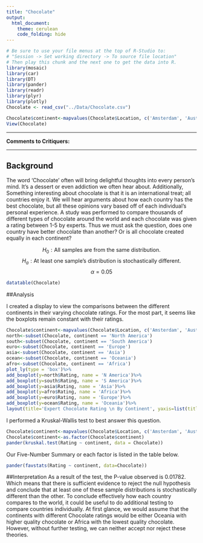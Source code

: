 ```yaml
---
title: "Chocolate"
output: 
  html_document:
    theme: cerulean
    code_folding: hide
---
```


```r
# Be sure to use your file menus at the top of R-Studio to:
# "Session -> Set working directory -> To source file location"
# Then play this chunk and the next one to get the data into R.
library(mosaic)
library(car)
library(DT)
library(pander)
library(readr)
library(plyr)
library(plotly)
Chocolate <- read_csv("../Data/Chocolate.csv")
```

```r
Chocolate$continent<-mapvalues(Chocolate$Location, c('Amsterdam', 'Austria', 'Belgium', 'Czech Republic', 'Denmark', 'Finland', 'France', 'Germany', 'Hungary', 'Iceland', 'Ireland', 'Italy', 'Lithuania', 'Netherlands', 'Poland', 'Sweden', 'Portugal', 'Scotland', 'Spain', 'Switzerland', 'U.K.', 'Wales', 'Argentina', 'Ecuador', 'Eucador', 'Bolivia', 'Brazil', 'Chile', 'Colombia', 'Peru', 'Suriname', 'Venezuela', 'Canada', 'Costa Rica', 'Domincan Republic', 'Grenada', 'Guatemala', 'Honduras', 'Martinique', 'Mexico', 'Niacragua', 'Nicaragua', 'Puerto Rico', 'U.S.A.', 'St. Lucia', 'Australia', 'Fiji', 'New Zealand', 'Singapore', 'Ghana', 'Madagascar', 'Sao Tome', 'South Africa', 'India', 'Israel', 'Japan', 'Philippines', 'Russia', 'South Korea', 'Vietnam'), c(rep('Europe', 22), rep('South America', 10), rep('North America', 13), rep('Oceania', 4), rep('Africa', 4), rep('Asia', 7)))
View(Chocolate)
```


----

<!-- Instructions:

 Use the Chocolate dataset and a Kruskal-Wallis Test(s) to answer an interesting question(s) that you come up with.
 
 About the dataset:
 
  * Company: Name of the company manufacturing the bar.

  * Orig: The specific geo-region of origin for the bar.

  * Review: Date of publication of the review.

  * Cocoa: Cocoa percentage (darkness) of the chocolate bar being reviewed.

  * Location: Manufacturer base country.

  * Rating: Expert rating for the bar.
      5= Elite (Transcending beyond the ordinary limits)
      4= Premium (Superior flavor development, character and style)
      3= Satisfactory(3.0) to praiseworthy(3.75) (well made with special qualities)
      2= Disappointing (Passable but contains at least one significant flaw)
      1= Unpleasant (mostly unpalatable)

   * Type: The variety (breed) of cocoa bean used, if provided.
   
   * BroadOrig: The broad geo-region of origin for the bean.

Note this dataset and description come from: © 2018 Kaggle Inc for further details visit:

[Kaggle.com](https://www.kaggle.com/rtatman/chocolate-bar-ratings/data)


If you want to give your critiquers some ideas about what you have questions on and would like help with, place those details here.-->
**Comments to Critiquers:** 



<!--End your comments to your critiquers before this line.-->

----

<!--Begin writing your Analysis after this point.-->

## Background
The word 'Chocolate' often will bring delightful thoughts into every person's mind. It's a dessert or even addiction we often hear about. Additionally, Something interesting about chocolate is that it is an international treat; all countries enjoy it. We will hear arguments about how each country has the best chocolate, but all these opinions vary based off of each individual's personal experience. A study was performed to compare thousands of different types of chocolate around the world and each chocolate was given a rating between 1-5 by experts. Thus we must ask the question, does one country have better chocolate than another? Or is all chocolate created equally in each continent?

$$
H_0: \text{All samples are from the same distribution.}
$$
$$
H_a: \text{At least one sample's distribution is stochastically different.}
$$
$$
\alpha = 0.05
$$
```r
datatable(Chocolate)
```

##Analysis 

I created a display to view the comparisons between the different continents in their varying chocolate ratings. For the most part, it seems like the boxplots remain constant with their ratings.

```r
Chocolate$continent<-mapvalues(Chocolate$Location, c('Amsterdam', 'Austria', 'Belgium', 'Czech Republic', 'Denmark', 'Finland', 'France', 'Germany', 'Hungary', 'Iceland', 'Ireland', 'Italy', 'Lithuania', 'Netherlands', 'Poland', 'Sweden', 'Portugal', 'Scotland', 'Spain', 'Switzerland', 'U.K.', 'Wales', 'Argentina', 'Ecuador', 'Eucador', 'Bolivia', 'Brazil', 'Chile', 'Colombia', 'Peru', 'Suriname', 'Venezuela', 'Canada', 'Costa Rica', 'Domincan Republic', 'Grenada', 'Guatemala', 'Honduras', 'Martinique', 'Mexico', 'Niacragua', 'Nicaragua', 'Puerto Rico', 'U.S.A.', 'St. Lucia', 'Australia', 'Fiji', 'New Zealand', 'Singapore', 'Ghana', 'Madagascar', 'Sao Tome', 'South Africa', 'India', 'Israel', 'Japan', 'Philippines', 'Russia', 'South Korea', 'Vietnam'), c(rep('Europe', 22), rep('South America', 10), rep('North America', 13), rep('Oceania', 4), rep('Africa', 4), rep('Asia', 7)))
north<-subset(Chocolate, continent == 'North America')
south<-subset(Chocolate, continent == 'South America')
euro<-subset(Chocolate, continent == 'Europe')
asia<-subset(Chocolate, continent == 'Asia')
ocean<-subset(Chocolate, continent == 'Oceania')
afro<-subset(Chocolate, continent == 'Africa')
plot_ly(type = 'box')%>%
add_boxplot(y=north$Rating, name = 'N America')%>%
add_boxplot(y=south$Rating, name = 'S America')%>%
add_boxplot(y=asia$Rating, name = 'Asia')%>%
add_boxplot(y=afro$Rating, name = 'Africa')%>%
add_boxplot(y=euro$Rating, name = 'Europe')%>%
add_boxplot(y=ocean$Rating, name = 'Oceania')%>%
layout(title='Expert Chocolate Rating \n By Continent', yaxis=list(title='Rating'), xaxis=list(title='Continent'))
```


I performed a Kruskal-Wallis test to best answer this question.


```r
Chocolate$continent<-mapvalues(Chocolate$Location, c('Amsterdam', 'Austria', 'Belgium', 'Czech Republic', 'Denmark', 'Finland', 'France', 'Germany', 'Hungary', 'Iceland', 'Ireland', 'Italy', 'Lithuania', 'Netherlands', 'Poland', 'Sweden', 'Portugal', 'Scotland', 'Spain', 'Switzerland', 'U.K.', 'Wales', 'Argentina', 'Ecuador', 'Eucador', 'Bolivia', 'Brazil', 'Chile', 'Colombia', 'Peru', 'Suriname', 'Venezuela', 'Canada', 'Costa Rica', 'Domincan Republic', 'Grenada', 'Guatemala', 'Honduras', 'Martinique', 'Mexico', 'Niacragua', 'Nicaragua', 'Puerto Rico', 'U.S.A.', 'St. Lucia', 'Australia', 'Fiji', 'New Zealand', 'Singapore', 'Ghana', 'Madagascar', 'Sao Tome', 'South Africa', 'India', 'Israel', 'Japan', 'Philippines', 'Russia', 'South Korea', 'Vietnam'), c(rep('Europe', 22), rep('South America', 10), rep('North America', 13), rep('Oceania', 4), rep('Africa', 4), rep('Asia', 7)))
Chocolate$continent<-as.factor(Chocolate$continent)
pander(kruskal.test(Rating ~ continent, data = Chocolate))
```



Our Five-Number Summary or each factor is listed in the table below.


```r
pander(favstats(Rating ~ continent, data=Chocolate))
```



##Interpretation
As a result of the test, the P-value observed is 0.01782. Which means that there is sufficient evidence to reject the null hypothesis and conclude that at least one of these sample distributions is stochastically different than the other. 
To conclude effectively how each country compares to the world, it could be useful to do additional testing to compare countries individually. At first glance, we would assume that the continents with different Chocolate ratings would be either Oceania with higher quality chocolate or Africa with the lowest quality chocolate. However, without further testing, we can neither accept nor reject these theories.



